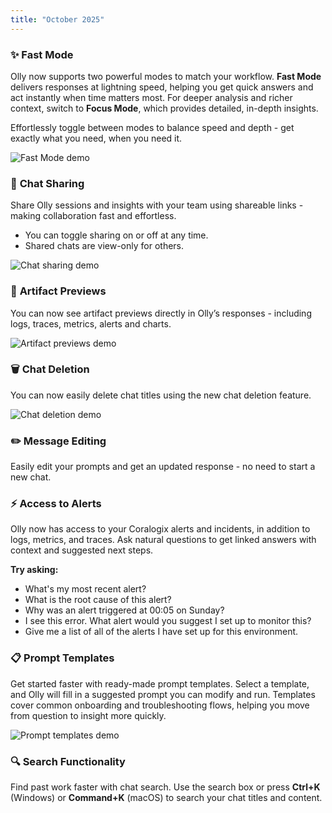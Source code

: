 ```yaml
---
title: "October 2025"
---
```


### ✨ **Fast Mode**

Olly now supports two powerful modes to match your workflow. **Fast Mode** delivers responses at lightning speed, helping you get quick answers and act instantly when time matters most. For deeper analysis and richer context, switch to **Focus Mode**, which provides detailed, in-depth insights.

Effortlessly toggle between modes to balance speed and depth - get exactly what you need, when you need it.

![Fast Mode demo](./images/fast_mode_new.gif)

### 🔗 **Chat Sharing**

Share Olly sessions and insights with your team using shareable links - making collaboration fast and effortless.

- You can toggle sharing on or off at any time. 
- Shared chats are view-only for others.

![Chat sharing demo](./images/share_chat.gif)

### 🧩 **Artifact Previews**

You can now see artifact previews directly in Olly’s responses - including logs, traces, metrics, alerts and charts.

![Artifact previews demo](./images/artifact_preview_new.gif)

### 🗑️ **Chat Deletion**

You can now easily delete chat titles using the new chat deletion feature.

![Chat deletion demo](./images/chat_delete.gif)

### ✏️ **Message Editing**

Easily edit your prompts and get an updated response - no need to start a new chat.

### ⚡ **Access to Alerts**

Olly now has access to your Coralogix alerts and incidents, in addition to logs, metrics, and traces. Ask natural questions to get linked answers with context and suggested next steps.

**Try asking:**

- What's my most recent alert?
- What is the root cause of this alert?
- Why was an alert triggered at 00:05 on Sunday?
- I see this error. What alert would you suggest I set up to monitor this?
- Give me a list of all of the alerts I have set up for this environment.

### 📋 **Prompt Templates**

Get started faster with ready-made prompt templates. Select a template, and Olly will fill in a suggested prompt you can modify and run. Templates cover common onboarding and troubleshooting flows, helping you move from question to insight more quickly.

![Prompt templates demo](./images/prompt_templates.gif)

### 🔍 **Search Functionality**

Find past work faster with chat search. Use the search box or press **Ctrl+K** (Windows) or **Command+K** (macOS) to search your chat titles and content.

 